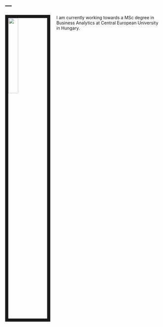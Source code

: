 ---
---




<img src="Melinda.jpeg" style="width:25%; border:10px solid; margin-right: 20px" align="left">

I am currently working towards a MSc degree in Business Analytics at Central European University in Hungary.